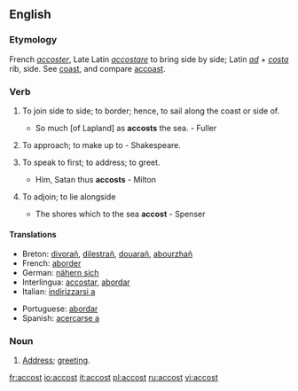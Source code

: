 ==English==

===Etymology===
French ''[[accoster]]'', Late Latin ''[[accostare]]'' to bring side by side; Latin ''[[ad]]'' + ''[[costa]]'' rib, side. See [[coast]], and compare [[accoast]].

===Verb===
{{en-verb}}

# {{cattag|transitive|obsolete}} To join side to side; to border; hence, to sail along the coast or side of.
#*So much [of Lapland] as '''accosts''' the sea. - Fuller
# {{cattag|transitive|obsolete}} To approach; to make up to - Shakespeare.
# {{transitive}} To speak to first; to address; to greet.
#*Him, Satan thus '''accosts''' - Milton
# {{cattag|intransitive|obsolete}} To adjoin; to lie alongside
#*The shores which to the sea '''accost''' - Spenser

====Translations====
{{top}}
*Breton: [[divorañ]], [[dilestrañ]], [[douarañ]], [[abourzhañ]]
*French: [[aborder]]
*German: [[nähern sich]]
*Interlingua: [[accostar]], [[abordar]]
*Italian: [[indirizzarsi a]]
{{mid}}
*Portuguese: [[abordar]]
*Spanish: [[acercarse a]]
{{bottom}}

===Noun===
{{en-noun}}

# {{rare}} [[address|Address]]; [[greeting]].

[[fr:accost]]
[[io:accost]]
[[it:accost]]
[[pl:accost]]
[[ru:accost]]
[[vi:accost]]